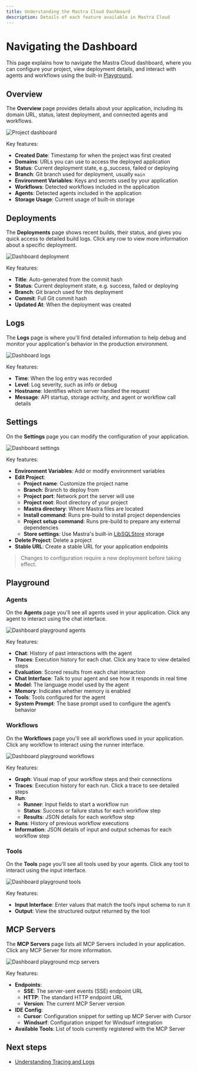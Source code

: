 ```yaml
---
title: Understanding the Mastra Cloud Dashboard
description: Details of each feature available in Mastra Cloud
---
```



# Navigating the Dashboard

This page explains how to navigate the Mastra Cloud dashboard, where you can configure your project, view deployment details, and interact with agents and workflows using the built-in [Playground](/docs/mastra-cloud/dashboard#playground).

<MastraCloudCallout />

## Overview

The **Overview** page provides details about your application, including its domain URL, status, latest deployment, and connected agents and workflows.

![Project dashboard](/image/mastra-cloud/mastra-cloud-project-dashboard.jpg)

Key features:

- **Created Date**: Timestamp for when the project was first created
- **Domains**: URLs you can use to access the deployed application
- **Status**: Current deployment state, e.g.,success, failed or deploying
- **Branch**: Git branch used for deployment, usually `main`
- **Environment Variables**: Keys and secrets used by your application
- **Workflows**: Detected workflows included in the application
- **Agents**: Detected agents included in the application
- **Storage Usage**: Current usage of built-in storage

## Deployments

The **Deployments** page shows recent builds, their status, and gives you quick access to detailed build logs. Click any row to view more information about a specific deployment.

![Dashboard deployment](/image/mastra-cloud/mastra-cloud-dashboard-deployments.jpg)

Key features:

- **Title**: Auto-generated from the commit hash
- **Status**: Current deployment state, e.g. success, failed or deploying
- **Branch**: Git branch used for this deployment
- **Commit**: Full Git commit hash
- **Updated At**: When the deployment was created

## Logs

The **Logs** page is where you'll find detailed information to help debug and monitor your application's behavior in the production environment.

![Dashboard logs](/image/mastra-cloud/mastra-cloud-dashboard-logs.jpg)

Key features:

- **Time**: When the log entry was recorded
- **Level**: Log severity, such as info or debug
- **Hostname**: Identifies which server handled the request
- **Message**: API startup, storage activity, and agent or workflow call details


## Settings

On the **Settings** page you can modify the configuration of your application.

![Dashboard settings](/image/mastra-cloud/mastra-cloud-dashboard-settings.jpg)

Key features:

- **Environment Variables**: Add or modify environment variables
- **Edit Project**:
    - **Project name**: Customize the project name
    - **Branch**: Branch to deploy from
    - **Project port**: Network port the server will use
    - **Project root**: Root directory of your project
    - **Mastra directory**: Where Mastra files are located
    - **Install command**: Runs pre-build to install project dependencies
    - **Project setup command**: Runs pre-build to prepare any external dependencies
    - **Store settings**: Use Mastra's built-in [LibSQLStore](/docs/storage/overview) storage
- **Delete Project**: Delete a project
- **Stable URL**: Create a stable URL for your application endpoints

> Changes to configuration require a new deployment before taking effect.

## Playground

### Agents

On the **Agents** page you'll see all agents used in your application. Click any agent to interact using the chat interface.

![Dashboard playground agents](/image/mastra-cloud/mastra-cloud-dashboard-playground-agents.jpg)

Key features:

- **Chat**: History of past interactions with the agent
- **Traces**: Execution history for each chat. Click any trace to view detailed steps
- **Evaluation**: Scored results from each chat interaction
- **Chat Interface**: Talk to your agent and see how it responds in real time
- **Model**:  The language model used by the agent
- **Memory**: Indicates whether memory is enabled
- **Tools**: Tools configured for the agent
- **System Prompt**: The base prompt used to configure the agent’s behavior

### Workflows

On the **Workflows** page you'll see all workflows used in your application. Click any workflow to interact using the runner interface.

![Dashboard playground workflows](/image/mastra-cloud/mastra-cloud-dashboard-playground-workflows.jpg)

Key features:

- **Graph**: Visual map of your workflow steps and their connections
- **Traces**: Execution history for each run. Click a trace to see detailed steps
- **Run**:
  - **Runner**: Input fields to start a workflow run
  - **Status**: Success or failure status for each workflow step
  - **Results**: JSON details for each workflow step
- **Runs**: History of previous workflow executions
- **Information**: JSON details of input and output schemas for each workflow step


### Tools

On the **Tools** page you'll see all tools used by your agents. Click any tool to interact using the input interface.

![Dashboard playground tools](/image/mastra-cloud/mastra-cloud-dashboard-playground-tools.jpg)

Key features:

- **Input Interface**: Enter values that match the tool’s input schema to run it
- **Output**: View the structured output returned by the tool

## MCP Servers

The **MCP Servers** page lists all MCP Servers included in your application. Click any MCP Server for more information.

![Dashboard playground mcp servers](/image/mastra-cloud/mastra-cloud-dashboard-playground-mcpservers.jpg)

Key features:

- **Endpoints**:
   - **SSE**: The server-sent events (SSE) endpoint URL
   - **HTTP**: The standard HTTP endpoint URL
   - **Version**: The current MCP Server version
- **IDE Config**:
   - **Cursor**: Configuration snippet for setting up MCP Server with Cursor
   - **Windsurf**: Configuration snippet for Windsurf integration
- **Available Tools**: List of tools currently registered with the MCP Server

## Next steps

- [Understanding Tracing and Logs](/docs/mastra-cloud/observability)
